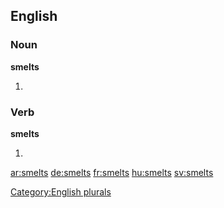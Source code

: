 
==English==

===Noun===
'''smelts'''

# {{plural of|smelt}}

===Verb===
'''smelts'''

# {{en-third-person singular of|smelt}}

[[Category:English plurals]]

[[ar:smelts]]
[[de:smelts]]
[[fr:smelts]]
[[hu:smelts]]
[[sv:smelts]]
